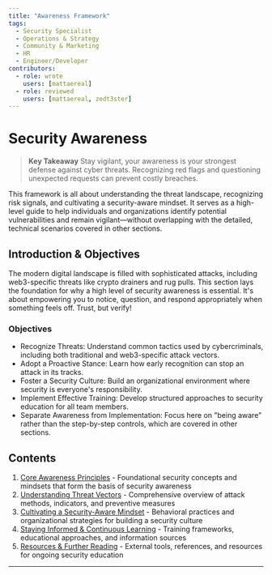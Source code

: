 ```yaml
---
title: "Awareness Framework"
tags:
  - Security Specialist
  - Operations & Strategy
  - Community & Marketing
  - HR
  - Engineer/Developer
contributors:
  - role: wrote
    users: [mattaereal]
  - role: reviewed
    users: [mattaereal, zedt3ster]
---
```



<TagProvider>
<TagFilter />

# Security Awareness

<TagList tags={frontmatter.tags} />
<AttributionList contributors={frontmatter.contributors} />

> **Key Takeaway**
Stay vigilant, your awareness is your strongest defense against cyber threats. Recognizing red flags and questioning unexpected requests can prevent costly breaches.

This framework is all about understanding the threat landscape, recognizing risk signals, and cultivating a security-aware mindset. It serves as a high-level guide to help individuals and organizations identify potential vulnerabilities and remain vigilant—without overlapping with the detailed, technical scenarios covered in other sections.

## Introduction & Objectives

The modern digital landscape is filled with sophisticated attacks, including web3-specific threats like crypto drainers and rug pulls. This section lays the foundation for why a high level of security awareness is essential. It's about empowering you to notice, question, and respond appropriately when something feels off. Trust, but verify!

### Objectives

- Recognize Threats: Understand common tactics used by cybercriminals, including both traditional and web3-specific attack vectors.
- Adopt a Proactive Stance: Learn how early recognition can stop an attack in its tracks.
- Foster a Security Culture: Build an organizational environment where security is everyone's responsibility.
- Implement Effective Training: Develop structured approaches to security education for all team members.
- Separate Awareness from Implementation: Focus here on "being aware" rather than the step-by-step controls, which are covered in other sections.

## Contents

1. [Core Awareness Principles](/awareness/core-awareness-principles) - Foundational security concepts and mindsets that form the basis of security awareness
2. [Understanding Threat Vectors](/awareness/understanding-threat-vectors.mdx) - Comprehensive overview of attack methods, indicators, and preventive measures
3. [Cultivating a Security-Aware Mindset](/awareness/cultivating-a-security-aware-mindset.mdx) - Behavioral practices and organizational strategies for building a security culture
4. [Staying Informed & Continuous Learning](/awareness/staying-informed-and-continuous-learning.mdx) - Training frameworks, educational approaches, and information sources
5. [Resources & Further Reading](/awareness/resources-and-further-reading.mdx) - External tools, references, and resources for ongoing security education

---

</TagProvider>
<ContributeFooter />



